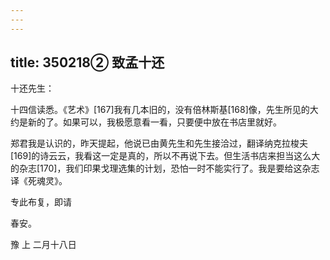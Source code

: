 ```yaml
---
---
---
```

title: 350218② 致孟十还
---




十还先生：

十四信读悉。《艺术》[167]我有几本旧的，没有倍林斯基[168]像，先生所见的大约是新的了。如果可以，我极愿意看一看，只要便中放在书店里就好。

郑君我是认识的，昨天提起，他说已由黄先生和先生接洽过，翻译纳克拉梭夫[169]的诗云云，我看这一定是真的，所以不再说下去。但生活书店来担当这么大的杂志[170]，我们印果戈理选集的计划，恐怕一时不能实行了。我是要给这杂志译《死魂灵》。

专此布复，即请

春安。

豫 上 二月十八日